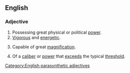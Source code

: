 ==English==

===Adjective===
{{en-adj|head=[[high]]-[[powered]]}}

# Possessing great physical or political [[power]].
# [[vigorous|Vigorous]] and [[energetic]].
# {{lb|en|of an [[optical]] [[instrument]]}} Capable of great [[magnification]].
# {{lb|en|of a [[weapon]]}} Of a [[caliber]] or [[power]] that [[exceed]]s the typical [[threshold]].

[[Category:English parasynthetic adjectives]]